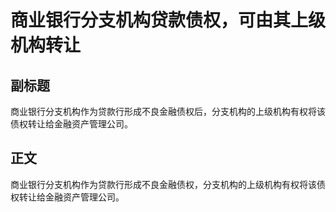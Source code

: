 # 商业银行分支机构贷款债权，可由其上级机构转让
## 副标题
商业银行分支机构作为贷款行形成不良金融债权后，分支机构的上级机构有权将该债权转让给金融资产管理公司。
## 正文
商业银行分支机构作为贷款行形成不良金融债权，分支机构的上级机构有权将该债权转让给金融资产管理公司。
